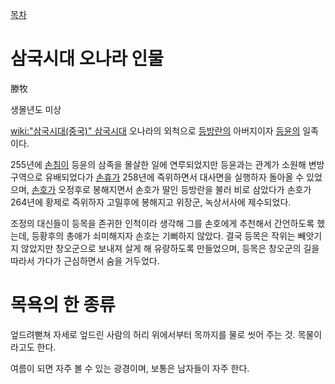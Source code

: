 [[목차]]

= 삼국시대 오나라 인물 =
滕牧

생몰년도 미상

[[wiki:"삼국시대(중국)" 삼국시대]] 오나라의 외척으로 [[등방란]]의 아버지이자 [[등윤]]의 일족이다.

255년에 [[손침]]이 등윤의 삼족을 몰살한 일에 연루되었지만 등윤과는 관계가 소원해 변방 구역으로 유배되었다가 [[손휴]]가 258년에 즉위하면서 대사면을 실행하자 돌아올 수 있었으며, [[손호]]가 오정후로 봉해지면서 손호가 딸인 등방란을 불러 비로 삼았다가 손호가 264년에 황제로 즉위하자 고밀후에 봉해지고 위장군, 녹상서사에 제수되었다.

조정의 대신들이 등목을 존귀한 인척이라 생각해 그를 손호에게 추천해서 간언하도록 했는데, 등황후의 총애가 쇠미해지자 손호는 기뻐하지 않았다. 결국 등목은 작위는 빼앗기지 않았지만 창오군으로 보내져 살게 해 유랑하도록 만들었으며, 등목은 창오군의 길을 따라서 가다가 근심하면서 숨을 거두었다.

= 목욕의 한 종류 =
엎드려뻗쳐 자세로 엎드린 사람의 허리 위에서부터 목까지를 물로 씻어 주는 것. 목물이라고도 한다.

여름이 되면 자주 볼 수 있는 광경이며, 보통은 남자들이 자주 한다.
